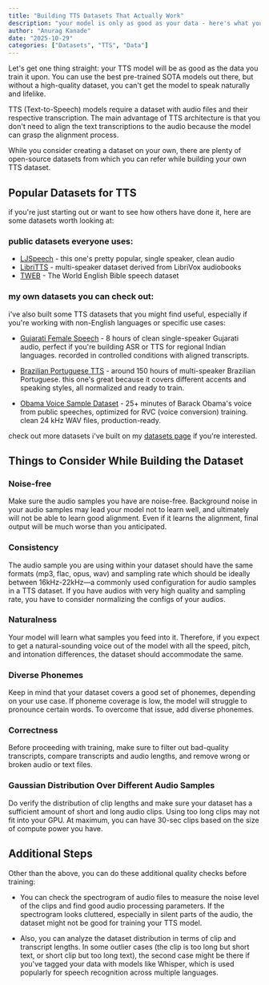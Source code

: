 ```yaml
---
title: "Building TTS Datasets That Actually Work"
description: "your model is only as good as your data - here's what you need to know about building high-quality TTS datasets"
author: "Anurag Kanade"
date: "2025-10-29"
categories: ["Datasets", "TTS", "Data"]
---
```


Let's get one thing straight: your TTS model will be as good as the data you train it upon. You can use the best pre-trained SOTA models out there, but without a high-quality dataset, you can't get the model to speak naturally and lifelike.

TTS (Text-to-Speech) models require a dataset with audio files and their respective transcription. The main advantage of TTS architecture is that you don't need to align the text transcriptions to the audio because the model can grasp the alignment process.

While you consider creating a dataset on your own, there are plenty of open-source datasets from which you can refer while building your own TTS dataset.

## Popular Datasets for TTS

if you're just starting out or want to see how others have done it, here are some datasets worth looking at:

### public datasets everyone uses:

- [LJSpeech](https://keithito.com/LJ-Speech-Dataset/) - this one's pretty popular, single speaker, clean audio
- [LibriTTS](https://www.openslr.org/60/) - multi-speaker dataset derived from LibriVox audiobooks
- [TWEB](https://www.kaggle.com/datasets/bryanpark/the-world-english-bible-speech-dataset) - The World English Bible speech dataset

### my own datasets you can check out:

i've also built some TTS datasets that you might find useful, especially if you're working with non-English languages or specific use cases:

- [Gujarati Female Speech](https://huggingface.co/datasets/edwixx/Gujrati_Female_SPeech) - 8 hours of clean single-speaker Gujarati audio, perfect if you're building ASR or TTS for regional Indian languages. recorded in controlled conditions with aligned transcripts.

- [Brazilian Portuguese TTS](https://huggingface.co/datasets/edwixx/brazilian-portuguese-TTS) - around 150 hours of multi-speaker Brazilian Portuguese. this one's great because it covers different accents and speaking styles, all normalized and ready to train.

- [Obama Voice Sample Dataset](https://huggingface.co/datasets/ModelsLab/Obama-Sample-Dataset) - 25+ minutes of Barack Obama's voice from public speeches, optimized for RVC (voice conversion) training. clean 24 kHz WAV files, production-ready.

check out more datasets i've built on my [datasets page](/datasets) if you're interested.

## Things to Consider While Building the Dataset

### Noise-free
Make sure the audio samples you have are noise-free. Background noise in your audio samples may lead your model not to learn well, and ultimately will not be able to learn good alignment. Even if it learns the alignment, final output will be much worse than you anticipated.

### Consistency
The audio sample you are using within your dataset should have the same formats (mp3, flac, opus, wav) and sampling rate which should be ideally between 16kHz-22kHz—a commonly used configuration for audio samples in a TTS dataset. If you have audios with very high quality and sampling rate, you have to consider normalizing the configs of your audios.

### Naturalness
Your model will learn what samples you feed into it. Therefore, if you expect to get a natural-sounding voice out of the model with all the speed, pitch, and intonation differences, the dataset should accommodate the same.

### Diverse Phonemes
Keep in mind that your dataset covers a good set of phonemes, depending on your use case. If phoneme coverage is low, the model will struggle to pronounce certain words. To overcome that issue, add diverse phonemes.

### Correctness
Before proceeding with training, make sure to filter out bad-quality transcripts, compare transcripts and audio lengths, and remove wrong or broken audio or text files.

### Gaussian Distribution Over Different Audio Samples
Do verify the distribution of clip lengths and make sure your dataset has a sufficient amount of short and long audio clips. Using too long clips may not fit into your GPU. At maximum, you can have 30-sec clips based on the size of compute power you have.

## Additional Steps

Other than the above, you can do these additional quality checks before training:

- You can check the spectrogram of audio files to measure the noise level of the clips and find good audio processing parameters. If the spectrogram looks cluttered, especially in silent parts of the audio, the dataset might not be good for training your TTS model.

- Also, you can analyze the dataset distribution in terms of clip and transcript lengths. In some outlier cases (the clip is too long but short text, or short clip but too long text), the second case might be there if you've tagged your data with models like Whisper, which is used popularly for speech recognition across multiple languages.
